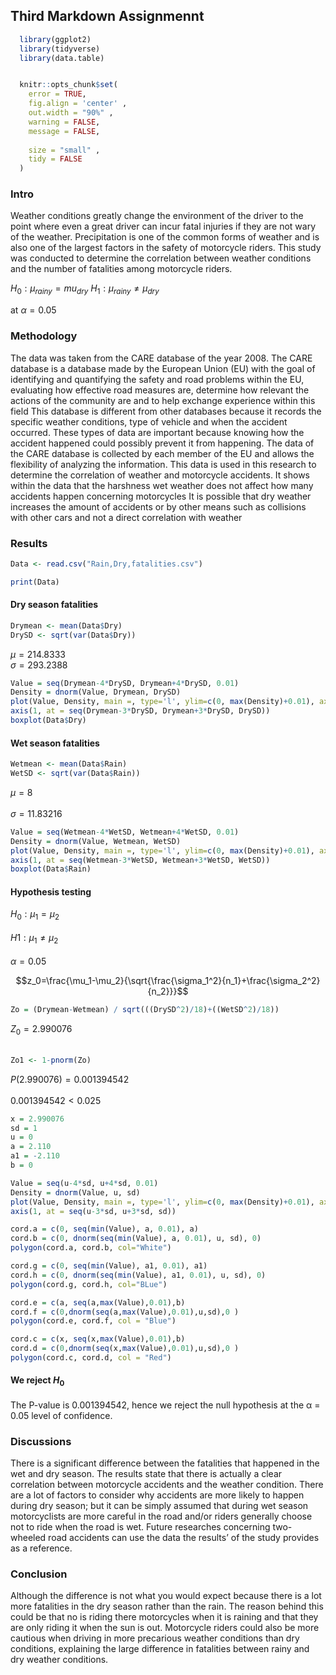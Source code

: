 ## Third Markdown Assignmennt
```r

  library(ggplot2)
  library(tidyverse)
  library(data.table)


  knitr::opts_chunk$set(
    error = TRUE,
    fig.align = 'center' ,
    out.width = "90%" ,
    warning = FALSE,
    message = FALSE,
    
    size = "small" ,
    tidy = FALSE
  )
```


### Intro

  Weather conditions greatly change the environment of the driver to the point where even a great driver can incur fatal injuries if they are not wary of the weather. Precipitation is one of the common forms of weather and is also one of the largest factors in the safety of motorcycle riders. This study was conducted to determine the correlation between weather conditions and the number of fatalities among motorcycle riders. 

$H_0: \mu_{rainy}=mu_{dry}$
$H_1: \mu_{rainy}\neq\mu_{dry}$

at $\alpha=0.05$



### Methodology
The data was taken from the CARE database of the year 2008. The CARE database is a database made by the European Union (EU) with the goal of identifying and quantifying the safety and road problems within the EU, evaluating how effective road measures are, determine how relevant the actions of the community are and to help exchange experience within this field
This database is different from other databases because it records the specific weather conditions, type of vehicle and when the accident occurred. 
These types of data are important because knowing how the accident happened could possibly prevent it from happening.
The data of the CARE database is collected by each member of the EU and allows the flexibility of analyzing the information.
This data is used in this research to determine the correlation of weather and motorcycle accidents.
It shows within the data that the harshness wet weather does not affect how many accidents happen concerning motorcycles
It is possible that dry weather increases the amount of accidents or by other means such as collisions with other cars and not a direct correlation with weather


### Results
```r
Data <- read.csv("Rain,Dry,fatalities.csv")

print(Data)
```
#### Dry season fatalities
```r
Drymean <- mean(Data$Dry)
DrySD <- sqrt(var(Data$Dry))

```
$\mu = 214.8333$  
$\sigma = 293.2388$
```r
Value = seq(Drymean-4*DrySD, Drymean+4*DrySD, 0.01)
Density = dnorm(Value, Drymean, DrySD)
plot(Value, Density, main =, type='l', ylim=c(0, max(Density)+0.01), axes=FALSE)
axis(1, at = seq(Drymean-3*DrySD, Drymean+3*DrySD, DrySD))
boxplot(Data$Dry)
```

#### Wet season fatalities
```r
Wetmean <- mean(Data$Rain)
WetSD <- sqrt(var(Data$Rain))

```
$\mu = 8$  
&nbsp;  
$\sigma = 11.83216$
```r
Value = seq(Wetmean-4*WetSD, Wetmean+4*WetSD, 0.01)
Density = dnorm(Value, Wetmean, WetSD)
plot(Value, Density, main =, type='l', ylim=c(0, max(Density)+0.01), axes=FALSE)
axis(1, at = seq(Wetmean-3*WetSD, Wetmean+3*WetSD, WetSD))
boxplot(Data$Rain)
```

#### Hypothesis testing
$H_0: μ_1 = μ_2$  
&nbsp;  
$H1: μ_1 ≠ μ_2$  
&nbsp;  
$α = 0.05$
    
$$z_0=\frac{\mu_1-\mu_2}{\sqrt{\frac{\sigma_1^2}{n_1}+\frac{\sigma_2^2}{n_2}}}$$
```r
Zo = (Drymean-Wetmean) / sqrt(((DrySD^2)/18)+((WetSD^2)/18))
```

$Z_0 = 2.990076$  
&nbsp;  
```r
Zo1 <- 1-pnorm(Zo)
```
$P(2.990076) = 0.001394542$  
&nbsp;  
$0.001394542 < 0.025$
```r
x = 2.990076
sd = 1
u = 0
a = 2.110
a1 = -2.110
b = 0

Value = seq(u-4*sd, u+4*sd, 0.01)
Density = dnorm(Value, u, sd)
plot(Value, Density, main =, type='l', ylim=c(0, max(Density)+0.01), axes=FALSE)
axis(1, at = seq(u-3*sd, u+3*sd, sd))

cord.a = c(0, seq(min(Value), a, 0.01), a)
cord.b = c(0, dnorm(seq(min(Value), a, 0.01), u, sd), 0)
polygon(cord.a, cord.b, col="White")

cord.g = c(0, seq(min(Value), a1, 0.01), a1)
cord.h = c(0, dnorm(seq(min(Value), a1, 0.01), u, sd), 0)
polygon(cord.g, cord.h, col="BLue")

cord.e = c(a, seq(a,max(Value),0.01),b)
cord.f = c(0,dnorm(seq(a,max(Value),0.01),u,sd),0 )
polygon(cord.e, cord.f, col = "Blue")

cord.c = c(x, seq(x,max(Value),0.01),b)
cord.d = c(0,dnorm(seq(x,max(Value),0.01),u,sd),0 )
polygon(cord.c, cord.d, col = "Red")


```


#### We reject $H_0$

The P-value is 0.001394542, hence we reject the null hypothesis at the α = 0.05 level of confidence.

### Discussions

There is a significant difference between the fatalities that happened in the wet and dry season. The results state that there is actually a clear correlation between motorcycle accidents and the weather condition. There are a lot of factors to consider why accidents are more likely to happen during dry season; but it can be simply assumed that during wet season motorcyclists are more careful in the road and/or riders generally choose not to ride when the road is wet. Future researches concerning two-wheeled road accidents can use the data the results' of the study provides as a reference.


### Conclusion

Although the difference is not what you would expect because there is a lot more fatalities in the dry season rather than the rain. The reason behind this could be that no is riding there motorcycles when it is raining and that they are only riding it when the sun is out. Motorcycle riders could also be more cautious when driving in more precarious weather conditions than dry conditions, explaining the large difference in fatalities between rainy and dry weather conditions.


